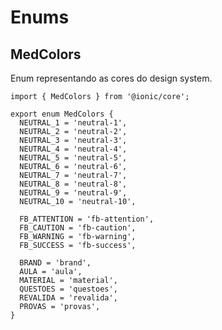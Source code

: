 
<Meta title="Enums/MedColors" />

# Enums

## MedColors

Enum representando as cores do design system.

```
import { MedColors } from '@ionic/core';
```

```
export enum MedColors {
  NEUTRAL_1 = 'neutral-1',
  NEUTRAL_2 = 'neutral-2',
  NEUTRAL_3 = 'neutral-3',
  NEUTRAL_4 = 'neutral-4',
  NEUTRAL_5 = 'neutral-5',
  NEUTRAL_6 = 'neutral-6',
  NEUTRAL_7 = 'neutral-7',
  NEUTRAL_8 = 'neutral-8',
  NEUTRAL_9 = 'neutral-9',
  NEUTRAL_10 = 'neutral-10',

  FB_ATTENTION = 'fb-attention',
  FB_CAUTION = 'fb-caution',
  FB_WARNING = 'fb-warning',
  FB_SUCCESS = 'fb-success',

  BRAND = 'brand',
  AULA = 'aula',
  MATERIAL = 'material',
  QUESTOES = 'questoes',
  REVALIDA = 'revalida',
  PROVAS = 'provas',
}
```

